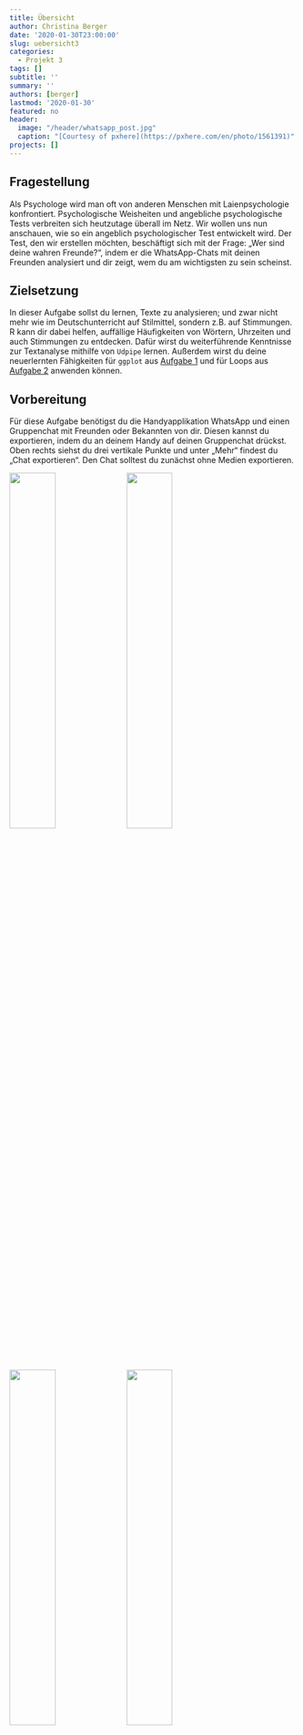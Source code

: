 ---
title: Übersicht
author: Christina Berger
date: '2020-01-30T23:00:00'
slug: uebersicht3
categories:
  - Projekt 3
tags: []
subtitle: ''
summary: ''
authors: [berger]
lastmod: '2020-01-30'
featured: no
header:
  image: "/header/whatsapp_post.jpg"
  caption: "[Courtesy of pxhere](https://pxhere.com/en/photo/1561391)"
projects: []
---


## Fragestellung

Als Psychologe wird man oft von anderen Menschen mit Laienpsychologie konfrontiert. Psychologische Weisheiten und angebliche psychologische Tests verbreiten sich heutzutage überall im Netz. Wir wollen uns nun anschauen, wie so ein angeblich psychologischer Test entwickelt wird. Der Test, den wir erstellen möchten, beschäftigt sich mit der Frage: „Wer sind deine wahren Freunde?“, indem er die WhatsApp-Chats mit deinen Freunden analysiert und dir zeigt, wem du am wichtigsten zu sein scheinst. 

## Zielsetzung

In dieser Aufgabe sollst du lernen, Texte zu analysieren; und zwar nicht mehr wie im Deutschunterricht auf Stilmittel, sondern z.B. auf Stimmungen. R kann dir dabei helfen, auffällige Häufigkeiten von Wörtern, Uhrzeiten und auch Stimmungen zu entdecken. Dafür wirst du weiterführende Kenntnisse zur Textanalyse mithilfe von `Udpipe` lernen. Außerdem wirst du deine neuerlernten Fähigkeiten für `ggplot` aus [Aufgabe 1](/post/uebersicht1) und für Loops aus [Aufgabe 2](/post/uebersicht2) anwenden können.

## Vorbereitung

Für diese Aufgabe benötigst du die Handyapplikation WhatsApp und einen Gruppenchat mit Freunden oder Bekannten von dir. Diesen kannst du exportieren, indem du an deinem Handy auf deinen Gruppenchat drückst. Oben rechts siehst du drei vertikale Punkte und unter „Mehr“ findest du „Chat exportieren“. Den Chat solltest du zunächst ohne Medien exportieren.

![](/post/2019-11-13-uebersicht3_files/whatsapp1.jpeg){width=40%} ![](/post/2019-11-13-uebersicht3_files/whatsapp2.jpeg){width=40%}

![](/post/2019-11-13-uebersicht3_files/whatsapp3.jpeg){width=40%} ![](/post/2019-11-13-uebersicht3_files/whatsapp4.jpeg){width=40%}


Es sollte sich ein Fenster öffnen, in dem verschiedene Möglichkeiten zum Versenden der Datei angezeigt werden. Du kannst dir den Text am besten per E-Mail schicken, um auch von deinem Computer auf die Datei zugreifen zu können. Lade die Textdatei auf deinen Computer und speichere sie im gleichen Ordner, in dem du auch deine R-Datei speichern möchtest.
Nun hast du eine Textdatei (.txt), in der jede Nachricht mit Name, Datum und Uhrzeit festgehalten ist.

Um den Chat in R einzulesen, brauchst du den folgenden Befehl:
```{r, eval = FALSE}
install.packages('rwhatsapp')
library(rwhatsapp)
raw <- rwa_read('MeineGruppe.txt')
```
Dafür wird ein zusätzliches Paket für das Einlesen von Whatsappchats verwendet. Die Textdatei wird direkt in verschiedene Spalten zerlegt, in denen Uhrzeit, Absender, Nachricht und Emojis stehen.


Zur Analyse werden wir das R-Paket `Udpipe` verwenden.
Hier sind ein paar Links, die du dir zu `Udpipe` anschauen kannst. Dort findest du hilfreiche Befehle aus dem Paket. Vielleicht helfen sie dir auch, wenn du in der Aufgabe später nicht weiterkommst.

[Hier](https://towardsdatascience.com/easy-text-analysis-on-abc-news-headlines-b434e6e3b5b8) findest du die Aufbereitung eines Datensatzes mit Udpipe und ein paar Visualisierungen der Daten. Eine Übersicht zu Befehlen, die du mit `Udpipe` verwenden kannst, findest du direkt in der [Dokumentation des Pakets](https://cran.r-project.org/web/packages/udpipe/vignettes/udpipe-annotation.html). Auf [dieser Seite](https://datascienceplus.com/introducing-udpipe-for-easy-natural-language-processing-in-r/) findest du eine sehr umfangreiche Besprechung von Sprachverarbeitung in R - was auch andere Dinge, außer `Udpipe`, betrifft.



Bevor du `Udpipe` verwenden kannst, musst du es installieren und laden:
 
```{r, eval = FALSE}
install.packages(udpipe)
library(udpipe)
model <- udpipe_download_model(language = "german")
udpipe_german <-udpipe_load_model(file = dir(pattern = 'udpipe'))

```

Und jetzt kann es losgehen - viel Spaß beim Bearbeiten dieses Projekts.

#### [Weiter zur Problemstellung](/post/problemstellung3)

